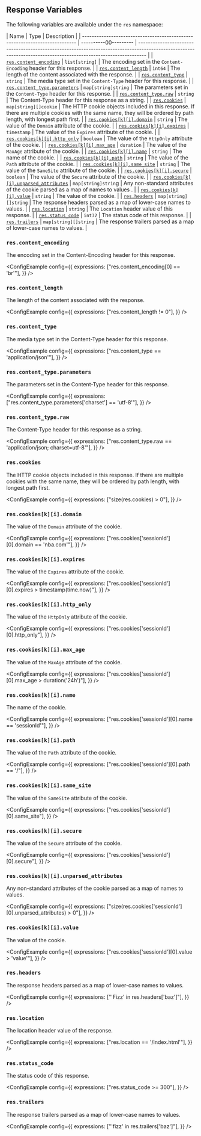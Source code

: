 
## Response Variables

The following variables are available under the `res` namespace:

| Name | Type | Description |
| --------------------------------------------------------------------------- | ----------00--------- | --------------------------------------------------------------------------------------------------------------------------------------------------------------- |
| [`res.content_encoding`](#rescontent_encoding) | `list[string]` | The encoding set in the `Content-Encoding` header for this response. |
| [`res.content_length`](#rescontent_length) | `int64` | The length of the content associated with the response. |
| [`res.content_type`](#rescontent_type) | `string` | The media type set in the `Content-Type` header for this response. |
| [`res.content_type.parameters`](#rescontent_typeparameters) | `map[string]string` | The parameters set in the `Content-Type` header for this response. |
| [`res.content_type.raw`](#rescontent_typeraw) | `string` | The Content-Type header for this response as a string. |
| [`res.cookies`](#rescookies) | `map[string][]cookie` | The HTTP cookie objects included in this response. If there are multiple cookies with the same name, they will be ordered by path length, with longest path first. |
| [`res.cookies[k][i].domain`](#rescookieskidomain) | `string` | The value of the `Domain` attribute of the cookie. |
| [`res.cookies[k][i].expires`](#rescookieskiexpires) | `timestamp` | The value of the `Expires` attribute of the cookie. |
| [`res.cookies[k][i].http_only`](#rescookieskihttp_only) | `boolean` | The value of the `HttpOnly` attribute of the cookie. |
| [`res.cookies[k][i].max_age`](#rescookieskimax_age) | `duration` | The value of the `MaxAge` attribute of the cookie. |
| [`res.cookies[k][i].name`](#rescookieskiname) | `string` | The name of the cookie. |
| [`res.cookies[k][i].path`](#rescookieskipath) | `string` | The value of the `Path` attribute of the cookie. |
| [`res.cookies[k][i].same_site`](#rescookieskisame_site) | `string` | The value of the `SameSite` attribute of the cookie. |
| [`res.cookies[k][i].secure`](#rescookieskisecure) | `boolean` | The value of the `Secure` attribute of the cookie. |
| [`res.cookies[k][i].unparsed_attributes`](#rescookieskiunparsed_attributes) | `map[string]strin`g | Any non-standard attributes of the cookie parsed as a map of names to values . |
| [`res.cookies[k][i].value`](#rescookieskivalue) | `string` | The value of the cookie. |
| [`res.headers`](#resheaders) | `map[string][]string` | The response headers parsed as a map of lower-case names to values. |
| [`res.location`](#reslocation) | `string` | The `Location` header value of this response. |
| [`res.status_code`](#resstatus_code) | `int32` | The status code of this response. |
| [`res.trailers`](#restrailers) | `map[string][]string` | The response trailers parsed as a map of lower-case names to values. |

### `res.content_encoding`

The encoding set in the Content-Encoding header for this response.

<ConfigExample
	config={{
		expressions: ["res.content_encoding[0] == 'br'"],
	}}
/>

### `res.content_length`

The length of the content associated with the response.

<ConfigExample
	config={{
		expressions: ["res.content_length != 0"],
	}}
/>

### `res.content_type`

The media type set in the Content-Type header for this response.

<ConfigExample
	config={{
		expressions: ["res.content_type == 'application/json'"],
	}}
/>

### `res.content_type.parameters`

The parameters set in the Content-Type header for this response.

<ConfigExample
	config={{
		expressions: ["res.content_type.parameters['charset'] == 'utf-8'"],
	}}
/>

### `res.content_type.raw`

The Content-Type header for this response as a string.

<ConfigExample
	config={{
		expressions: ["res.content_type.raw == 'application/json; charset=utf-8'"],
	}}
/>

### `res.cookies`

The HTTP cookie objects included in this response. If there are multiple cookies with the same name, they will be ordered by path length, with longest path first.

<ConfigExample
	config={{
		expressions: ["size(res.cookies) > 0"],
	}}
/>

### `res.cookies[k][i].domain`

The value of the `Domain` attribute of the cookie.

<ConfigExample
	config={{
		expressions: ["res.cookies['sessionId'][0].domain == 'nba.com'"],
	}}
/>

### `res.cookies[k][i].expires`

The value of the `Expires` attribute of the cookie.

<ConfigExample
	config={{
		expressions: ["res.cookies['sessionId'][0].expires > timestamp(time.now)"],
	}}
/>

### `res.cookies[k][i].http_only`

The value of the `HttpOnly` attribute of the cookie.

<ConfigExample
	config={{
		expressions: ["res.cookies['sessionId'][0].http_only"],
	}}
/>

### `res.cookies[k][i].max_age`

The value of the `MaxAge` attribute of the cookie.

<ConfigExample
	config={{
		expressions: ["res.cookies['sessionId'][0].max_age > duration('24h')"],
	}}
/>

### `res.cookies[k][i].name`

The name of the cookie.

<ConfigExample
	config={{
		expressions: ["res.cookies['sessionId'][0].name == 'sessionId'"],
	}}
/>

### `res.cookies[k][i].path`

The value of the `Path` attribute of the cookie.

<ConfigExample
	config={{
		expressions: ["res.cookies['sessionId'][0].path == '/"],
	}}
/>

### `res.cookies[k][i].same_site`

The value of the `SameSite` attribute of the cookie.

<ConfigExample
	config={{
		expressions: ["res.cookies['sessionId'][0].same_site"],
	}}
/>

### `res.cookies[k][i].secure`

The value of the `Secure` attribute of the cookie.

<ConfigExample
	config={{
		expressions: ["res.cookies['sessionId'][0].secure"],
	}}
/>

### `res.cookies[k][i].unparsed_attributes`

Any non-standard attributes of the cookie parsed as a map of names to values.

<ConfigExample
	config={{
		expressions: ["size(res.cookies['sessionId'][0].unparsed_attributes) > 0"],
	}}
/>

### `res.cookies[k][i].value`

The value of the cookie.

<ConfigExample
	config={{
		expressions: ["res.cookies['sessionId'][0].value > 'value'"],
	}}
/>

### `res.headers`

The response headers parsed as a map of lower-case names to values.

<ConfigExample
	config={{
		expressions: ["'Fizz' in res.headers['baz']"],
	}}
/>

### `res.location`

The location header value of the response.

<ConfigExample
	config={{
		expressions: ["res.location == '/index.html'"],
	}}
/>

### `res.status_code`

The status code of this response.

<ConfigExample
	config={{
		expressions: ["res.status_code >= 300"],
	}}
/>

### `res.trailers`

The response trailers parsed as a map of lower-case names to values.

<ConfigExample
	config={{
		expressions: ["'fizz' in res.trailers['baz']"],
	}}
/>
